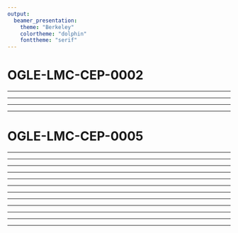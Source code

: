 ```yaml
---
output:
  beamer_presentation:
    theme: "Berkeley"
    colortheme: "dolphin"
    fonttheme: "serif"
---
```


# OGLE-LMC-CEP-0002

\includegraphics[width=0.9\textwidth]{samples/OGLE-LMC-CEP-0002/fourier_00}

---

\includegraphics[width=0.9\textwidth]{samples/OGLE-LMC-CEP-0002/fourier_01}

---

\includegraphics[width=0.9\textwidth]{samples/OGLE-LMC-CEP-0002/fourier_02}

---

\includegraphics[width=0.9\textwidth]{samples/OGLE-LMC-CEP-0002/fourier_03}

---

\includegraphics[width=0.9\textwidth]{samples/OGLE-LMC-CEP-0002/fourier_04}


# OGLE-LMC-CEP-0005

\includegraphics[width=0.9\textwidth]{samples/OGLE-LMC-CEP-0005/fourier_00}

---

\includegraphics[width=0.9\textwidth]{samples/OGLE-LMC-CEP-0005/fourier_01}

---

\includegraphics[width=0.9\textwidth]{samples/OGLE-LMC-CEP-0005/fourier_02}

---

\includegraphics[width=0.9\textwidth]{samples/OGLE-LMC-CEP-0005/fourier_03}

---

\includegraphics[width=0.9\textwidth]{samples/OGLE-LMC-CEP-0005/fourier_04}

---

\includegraphics[width=0.9\textwidth]{samples/OGLE-LMC-CEP-0005/fourier_05}

---

\includegraphics[width=0.9\textwidth]{samples/OGLE-LMC-CEP-0005/fourier_06}

---

\includegraphics[width=0.9\textwidth]{samples/OGLE-LMC-CEP-0005/fourier_07}

---

\includegraphics[width=0.9\textwidth]{samples/OGLE-LMC-CEP-0005/fourier_08}

---

\includegraphics[width=0.9\textwidth]{samples/OGLE-LMC-CEP-0005/fourier_09}

---

\includegraphics[width=0.9\textwidth]{samples/OGLE-LMC-CEP-0005/fourier_10}

---

\includegraphics[width=0.9\textwidth]{samples/OGLE-LMC-CEP-0005/fourier_11}

---
